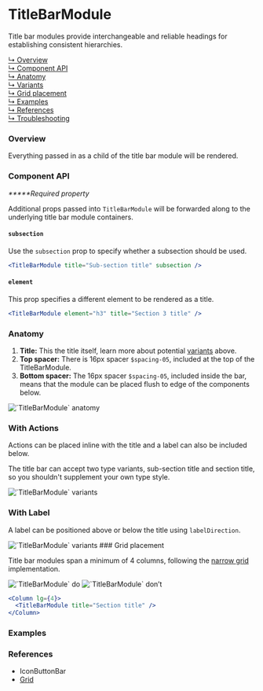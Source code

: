 



# TitleBarModule

Title bar modules provide interchangeable and reliable headings for establishing consistent hierarchies.

[↳ Overview](#overview)  
[↳ Component API](#component-api)  
[↳ Anatomy](#anatomy)  
[↳ Variants](#variants)  
[↳ Grid placement](#grid-placement)  
[↳ Examples](#examples)  
[↳ References](#references)  
[↳ Troubleshooting](#troubleshooting)

### Overview

Everything passed in as a child of the title bar module will be rendered.

<Canvas>
  <Story id="layout-modules-titlebarmodule--default" parameters={parameters} />
</Canvas>

### Component API

<ArgsTable />

_**\***Required property_

Additional props passed into `TitleBarModule` will be forwarded along to the underlying title bar module containers.

#### `subsection`

Use the `subsection` prop to specify whether a subsection should be used.

<Canvas withSource="none">
  <Default title="Sub-section title" subsection parameters={parameters} />
</Canvas>

```jsx
<TitleBarModule title="Sub-section title" subsection />
```

#### `element`

This prop specifies a different element to be rendered as a title.

<Canvas withSource="none">
  <Default element="h3" title="Section 3 title" parameters={parameters} />
</Canvas>

```jsx
<TitleBarModule element="h3" title="Section 3 title" />
```

### Anatomy

1. **Title:** This the title itself, learn more about potential [variants](#variants) above.
2. **Top spacer:** There is 16px spacer `$spacing-05`, included at the top of the TitleBarModule.
3. **Bottom spacer:** The 16px spacer `$spacing-05`, included inside the bar, means that the module can be placed flush to edge of the components below.

<img alt="`TitleBarModule` anatomy" src={anatomy} />

### With Actions

Actions can be placed inline with the title and a label can also be included below.

The title bar can accept two type variants, sub-section title and section title, so you shouldn't supplement your own type style.

<img alt="`TitleBarModule` variants" src={variants} />

<Source id="layout-modules-titlebarmodule--variant" />

### With Label

A label can be positioned above or below the title using `labelDirection`.

<img alt="`TitleBarModule` variants" src={variants} />

<Source id="layout-modules-titlebarmodule--variant" />
### Grid placement

Title bar modules span a minimum of 4 columns, following the [narrow grid](https://react.carbondesignsystem.com/?path=/docs/grid--narrow) implementation.

<Row>
  <Column>
    <img alt="`TitleBarModule` do" src={doImage} />
  </Column>

  <Column>
    <img alt="`TitleBarModule` don’t" src={dont} />
  </Column>
</Row>

```jsx
<Column lg={4}>
  <TitleBarModule title="Section title" />
</Column>
```

### Examples

<Row>
  <Detail />
  <Overview />
</Row>

### References

- <LinkTo kind="patterns-iconbuttonbar" story="default">
    IconButtonBar
  </LinkTo>
- [Grid](https://react.carbondesignsystem.com/?path=/docs/grid--narrow)

<Troubleshooting />
